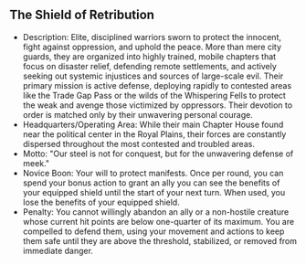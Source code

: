 ## The Shield of Retribution

- Description: Elite, disciplined warriors sworn to protect the innocent, fight against oppression, and uphold the peace. More than mere city guards, they are organized into highly trained, mobile chapters that focus on disaster relief, defending remote settlements, and actively seeking out systemic injustices and sources of large-scale evil. Their primary mission is active defense, deploying rapidly to contested areas like the Trade Gap Pass or the wilds of the Whispering Fells to protect the weak and avenge those victimized by oppressors. Their devotion to order is matched only by their unwavering personal courage.
- Headquarters/Operating Area: While their main Chapter House found near the political center in the Royal Plains, their forces are constantly dispersed throughout the most contested and troubled areas.
- Motto: "Our steel is not for conquest, but for the unwavering defense of meek."
- Novice Boon: Your will to protect manifests. Once per round, you can spend your bonus action to grant an ally you can see the benefits of your equipped shield until the start of your next turn. When used, you lose the benefits of your equipped shield.
- Penalty: You cannot willingly abandon an ally or a non-hostile creature whose current hit points are below one-quarter of its maximum. You are compelled to defend them, using your movement and actions to keep them safe until they are above the threshold, stabilized, or removed from immediate danger.
